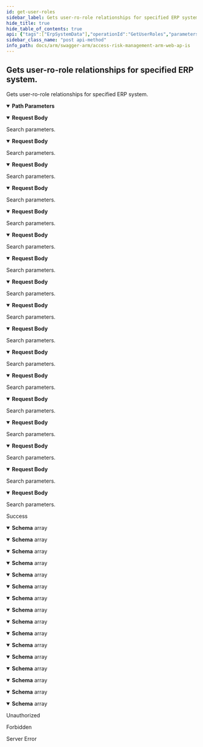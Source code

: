 ```yaml
---
id: get-user-roles
sidebar_label: Gets user-ro-role relationships for specified ERP system.
hide_title: true
hide_table_of_contents: true
api: {"tags":["ErpSystemData"],"operationId":"GetUserRoles","parameters":[{"name":"erpSystemId","in":"path","description":"Identifier of ERP system.","required":true,"schema":{"type":"integer","format":"int32"}}],"requestBody":{"content":{"application/json;odata.metadata=minimal;odata.streaming=true":{"schema":{"description":"Represents search parameters related to user roles.","type":"object","properties":{"userNames":{"description":"Names of users to include.","uniqueItems":false,"type":"array","items":{"type":"string"}},"excludeInactiveRoles":{"description":"Determines if inactive roles should be excluded.","type":"boolean"}}}},"application/json;odata.metadata=minimal;odata.streaming=false":{"schema":{"description":"Represents search parameters related to user roles.","type":"object","properties":{"userNames":{"description":"Names of users to include.","uniqueItems":false,"type":"array","items":{"type":"string"}},"excludeInactiveRoles":{"description":"Determines if inactive roles should be excluded.","type":"boolean"}}}},"application/json;odata.metadata=minimal":{"schema":{"description":"Represents search parameters related to user roles.","type":"object","properties":{"userNames":{"description":"Names of users to include.","uniqueItems":false,"type":"array","items":{"type":"string"}},"excludeInactiveRoles":{"description":"Determines if inactive roles should be excluded.","type":"boolean"}}}},"application/json;odata.metadata=full;odata.streaming=true":{"schema":{"description":"Represents search parameters related to user roles.","type":"object","properties":{"userNames":{"description":"Names of users to include.","uniqueItems":false,"type":"array","items":{"type":"string"}},"excludeInactiveRoles":{"description":"Determines if inactive roles should be excluded.","type":"boolean"}}}},"application/json;odata.metadata=full;odata.streaming=false":{"schema":{"description":"Represents search parameters related to user roles.","type":"object","properties":{"userNames":{"description":"Names of users to include.","uniqueItems":false,"type":"array","items":{"type":"string"}},"excludeInactiveRoles":{"description":"Determines if inactive roles should be excluded.","type":"boolean"}}}},"application/json;odata.metadata=full":{"schema":{"description":"Represents search parameters related to user roles.","type":"object","properties":{"userNames":{"description":"Names of users to include.","uniqueItems":false,"type":"array","items":{"type":"string"}},"excludeInactiveRoles":{"description":"Determines if inactive roles should be excluded.","type":"boolean"}}}},"application/json;odata.metadata=none;odata.streaming=true":{"schema":{"description":"Represents search parameters related to user roles.","type":"object","properties":{"userNames":{"description":"Names of users to include.","uniqueItems":false,"type":"array","items":{"type":"string"}},"excludeInactiveRoles":{"description":"Determines if inactive roles should be excluded.","type":"boolean"}}}},"application/json;odata.metadata=none;odata.streaming=false":{"schema":{"description":"Represents search parameters related to user roles.","type":"object","properties":{"userNames":{"description":"Names of users to include.","uniqueItems":false,"type":"array","items":{"type":"string"}},"excludeInactiveRoles":{"description":"Determines if inactive roles should be excluded.","type":"boolean"}}}},"application/json;odata.metadata=none":{"schema":{"description":"Represents search parameters related to user roles.","type":"object","properties":{"userNames":{"description":"Names of users to include.","uniqueItems":false,"type":"array","items":{"type":"string"}},"excludeInactiveRoles":{"description":"Determines if inactive roles should be excluded.","type":"boolean"}}}},"application/json;odata.streaming=true":{"schema":{"description":"Represents search parameters related to user roles.","type":"object","properties":{"userNames":{"description":"Names of users to include.","uniqueItems":false,"type":"array","items":{"type":"string"}},"excludeInactiveRoles":{"description":"Determines if inactive roles should be excluded.","type":"boolean"}}}},"application/json;odata.streaming=false":{"schema":{"description":"Represents search parameters related to user roles.","type":"object","properties":{"userNames":{"description":"Names of users to include.","uniqueItems":false,"type":"array","items":{"type":"string"}},"excludeInactiveRoles":{"description":"Determines if inactive roles should be excluded.","type":"boolean"}}}},"application/json":{"schema":{"description":"Represents search parameters related to user roles.","type":"object","properties":{"userNames":{"description":"Names of users to include.","uniqueItems":false,"type":"array","items":{"type":"string"}},"excludeInactiveRoles":{"description":"Determines if inactive roles should be excluded.","type":"boolean"}}}},"application/xml":{"schema":{"description":"Represents search parameters related to user roles.","type":"object","properties":{"userNames":{"description":"Names of users to include.","uniqueItems":false,"type":"array","items":{"type":"string"}},"excludeInactiveRoles":{"description":"Determines if inactive roles should be excluded.","type":"boolean"}}}},"application/prs.odatatestxx-odata":{"schema":{"description":"Represents search parameters related to user roles.","type":"object","properties":{"userNames":{"description":"Names of users to include.","uniqueItems":false,"type":"array","items":{"type":"string"}},"excludeInactiveRoles":{"description":"Determines if inactive roles should be excluded.","type":"boolean"}}}},"application/json-patch+json":{"schema":{"description":"Represents search parameters related to user roles.","type":"object","properties":{"userNames":{"description":"Names of users to include.","uniqueItems":false,"type":"array","items":{"type":"string"}},"excludeInactiveRoles":{"description":"Determines if inactive roles should be excluded.","type":"boolean"}}}},"text/json":{"schema":{"description":"Represents search parameters related to user roles.","type":"object","properties":{"userNames":{"description":"Names of users to include.","uniqueItems":false,"type":"array","items":{"type":"string"}},"excludeInactiveRoles":{"description":"Determines if inactive roles should be excluded.","type":"boolean"}}}},"application/*+json":{"schema":{"description":"Represents search parameters related to user roles.","type":"object","properties":{"userNames":{"description":"Names of users to include.","uniqueItems":false,"type":"array","items":{"type":"string"}},"excludeInactiveRoles":{"description":"Determines if inactive roles should be excluded.","type":"boolean"}}}}},"description":"Search parameters."},"responses":{"200":{"description":"Success","content":{"application/json;odata.metadata=minimal;odata.streaming=true":{"schema":{"uniqueItems":false,"type":"array","items":{"description":"Represents user role.","type":"object","properties":{"userName":{"description":"Name of ERP user.","type":"string"},"roleName":{"description":"Name of ERP role.","type":"string"},"roleDescription":{"description":"Description of ERP role.","type":"string"}}}}},"application/json;odata.metadata=minimal;odata.streaming=false":{"schema":{"uniqueItems":false,"type":"array","items":{"description":"Represents user role.","type":"object","properties":{"userName":{"description":"Name of ERP user.","type":"string"},"roleName":{"description":"Name of ERP role.","type":"string"},"roleDescription":{"description":"Description of ERP role.","type":"string"}}}}},"application/json;odata.metadata=minimal":{"schema":{"uniqueItems":false,"type":"array","items":{"description":"Represents user role.","type":"object","properties":{"userName":{"description":"Name of ERP user.","type":"string"},"roleName":{"description":"Name of ERP role.","type":"string"},"roleDescription":{"description":"Description of ERP role.","type":"string"}}}}},"application/json;odata.metadata=full;odata.streaming=true":{"schema":{"uniqueItems":false,"type":"array","items":{"description":"Represents user role.","type":"object","properties":{"userName":{"description":"Name of ERP user.","type":"string"},"roleName":{"description":"Name of ERP role.","type":"string"},"roleDescription":{"description":"Description of ERP role.","type":"string"}}}}},"application/json;odata.metadata=full;odata.streaming=false":{"schema":{"uniqueItems":false,"type":"array","items":{"description":"Represents user role.","type":"object","properties":{"userName":{"description":"Name of ERP user.","type":"string"},"roleName":{"description":"Name of ERP role.","type":"string"},"roleDescription":{"description":"Description of ERP role.","type":"string"}}}}},"application/json;odata.metadata=full":{"schema":{"uniqueItems":false,"type":"array","items":{"description":"Represents user role.","type":"object","properties":{"userName":{"description":"Name of ERP user.","type":"string"},"roleName":{"description":"Name of ERP role.","type":"string"},"roleDescription":{"description":"Description of ERP role.","type":"string"}}}}},"application/json;odata.metadata=none;odata.streaming=true":{"schema":{"uniqueItems":false,"type":"array","items":{"description":"Represents user role.","type":"object","properties":{"userName":{"description":"Name of ERP user.","type":"string"},"roleName":{"description":"Name of ERP role.","type":"string"},"roleDescription":{"description":"Description of ERP role.","type":"string"}}}}},"application/json;odata.metadata=none;odata.streaming=false":{"schema":{"uniqueItems":false,"type":"array","items":{"description":"Represents user role.","type":"object","properties":{"userName":{"description":"Name of ERP user.","type":"string"},"roleName":{"description":"Name of ERP role.","type":"string"},"roleDescription":{"description":"Description of ERP role.","type":"string"}}}}},"application/json;odata.metadata=none":{"schema":{"uniqueItems":false,"type":"array","items":{"description":"Represents user role.","type":"object","properties":{"userName":{"description":"Name of ERP user.","type":"string"},"roleName":{"description":"Name of ERP role.","type":"string"},"roleDescription":{"description":"Description of ERP role.","type":"string"}}}}},"application/json;odata.streaming=true":{"schema":{"uniqueItems":false,"type":"array","items":{"description":"Represents user role.","type":"object","properties":{"userName":{"description":"Name of ERP user.","type":"string"},"roleName":{"description":"Name of ERP role.","type":"string"},"roleDescription":{"description":"Description of ERP role.","type":"string"}}}}},"application/json;odata.streaming=false":{"schema":{"uniqueItems":false,"type":"array","items":{"description":"Represents user role.","type":"object","properties":{"userName":{"description":"Name of ERP user.","type":"string"},"roleName":{"description":"Name of ERP role.","type":"string"},"roleDescription":{"description":"Description of ERP role.","type":"string"}}}}},"application/json":{"schema":{"uniqueItems":false,"type":"array","items":{"description":"Represents user role.","type":"object","properties":{"userName":{"description":"Name of ERP user.","type":"string"},"roleName":{"description":"Name of ERP role.","type":"string"},"roleDescription":{"description":"Description of ERP role.","type":"string"}}}}},"application/xml":{"schema":{"uniqueItems":false,"type":"array","items":{"description":"Represents user role.","type":"object","properties":{"userName":{"description":"Name of ERP user.","type":"string"},"roleName":{"description":"Name of ERP role.","type":"string"},"roleDescription":{"description":"Description of ERP role.","type":"string"}}}}},"application/prs.odatatestxx-odata":{"schema":{"uniqueItems":false,"type":"array","items":{"description":"Represents user role.","type":"object","properties":{"userName":{"description":"Name of ERP user.","type":"string"},"roleName":{"description":"Name of ERP role.","type":"string"},"roleDescription":{"description":"Description of ERP role.","type":"string"}}}}},"text/plain":{"schema":{"uniqueItems":false,"type":"array","items":{"description":"Represents user role.","type":"object","properties":{"userName":{"description":"Name of ERP user.","type":"string"},"roleName":{"description":"Name of ERP role.","type":"string"},"roleDescription":{"description":"Description of ERP role.","type":"string"}}}}},"text/json":{"schema":{"uniqueItems":false,"type":"array","items":{"description":"Represents user role.","type":"object","properties":{"userName":{"description":"Name of ERP user.","type":"string"},"roleName":{"description":"Name of ERP role.","type":"string"},"roleDescription":{"description":"Description of ERP role.","type":"string"}}}}}}},"401":{"description":"Unauthorized"},"403":{"description":"Forbidden"},"500":{"description":"Server Error"}},"description":"Gets user-ro-role relationships for specified ERP system.","method":"post","path":"/api/erpSystemData/{erpSystemId}/userRoles","jsonRequestBodyExample":{"userNames":["string"],"excludeInactiveRoles":true},"info":{"version":"v1","title":"Access Risk Management ARM Web APIs"},"postman":{"name":"Gets user-ro-role relationships for specified ERP system.","description":{"type":"text/plain"},"url":{"path":["api","erpSystemData",":erpSystemId","userRoles"],"host":["{{baseUrl}}"],"query":[],"variable":[{"disabled":false,"description":{"content":"(Required) Identifier of ERP system.","type":"text/plain"},"type":"any","value":"","key":"erpSystemId"}]},"header":[{"key":"Content-Type","value":"application/json"},{"key":"Accept","value":"application/json;odata.metadata=minimal;odata.streaming=true"}],"method":"POST","body":{"mode":"raw","raw":"\"\"","options":{"raw":{"language":"json"}}}}}
sidebar_class_name: "post api-method"
info_path: docs/arm/swagger-arm/access-risk-management-arm-web-ap-is
---
```



## Gets user-ro-role relationships for specified ERP system.



Gets user-ro-role relationships for specified ERP system.

<details style={{"marginBottom":"1rem"}} data-collapsed={false} open={true}><summary style={{}}><strong>Path Parameters</strong></summary><div><ul><ParamsItem className={"paramsItem"} param={{"name":"erpSystemId","in":"path","description":"Identifier of ERP system.","required":true,"schema":{"type":"integer","format":"int32"}}}></ParamsItem></ul></div></details><MimeTabs groupId={"mime-type"}><TabItem label={"application/json;odata.metadata=minimal;odata.streaming=true"} value={"application/json;odata.metadata=minimal;odata.streaming=true"}><details style={{}} data-collapsed={false} open={true}><summary style={{"textAlign":"left"}}><strong>Request Body</strong></summary><div style={{"textAlign":"left","marginLeft":"1rem"}}><div style={{"marginTop":"1rem","marginBottom":"1rem"}}>

Search parameters.

</div></div><ul style={{"marginLeft":"1rem"}}><SchemaItem collapsible={false} name={"userNames"} required={false} schemaDescription={"Names of users to include."} schemaName={"string[]"} qualifierMessage={undefined} defaultValue={undefined}></SchemaItem><SchemaItem collapsible={false} name={"excludeInactiveRoles"} required={false} schemaDescription={"Determines if inactive roles should be excluded."} schemaName={"boolean"} qualifierMessage={undefined} defaultValue={undefined}></SchemaItem></ul></details></TabItem><TabItem label={"application/json;odata.metadata=minimal;odata.streaming=false"} value={"application/json;odata.metadata=minimal;odata.streaming=false"}><details style={{}} data-collapsed={false} open={true}><summary style={{"textAlign":"left"}}><strong>Request Body</strong></summary><div style={{"textAlign":"left","marginLeft":"1rem"}}><div style={{"marginTop":"1rem","marginBottom":"1rem"}}>

Search parameters.

</div></div><ul style={{"marginLeft":"1rem"}}><SchemaItem collapsible={false} name={"userNames"} required={false} schemaDescription={"Names of users to include."} schemaName={"string[]"} qualifierMessage={undefined} defaultValue={undefined}></SchemaItem><SchemaItem collapsible={false} name={"excludeInactiveRoles"} required={false} schemaDescription={"Determines if inactive roles should be excluded."} schemaName={"boolean"} qualifierMessage={undefined} defaultValue={undefined}></SchemaItem></ul></details></TabItem><TabItem label={"application/json;odata.metadata=minimal"} value={"application/json;odata.metadata=minimal"}><details style={{}} data-collapsed={false} open={true}><summary style={{"textAlign":"left"}}><strong>Request Body</strong></summary><div style={{"textAlign":"left","marginLeft":"1rem"}}><div style={{"marginTop":"1rem","marginBottom":"1rem"}}>

Search parameters.

</div></div><ul style={{"marginLeft":"1rem"}}><SchemaItem collapsible={false} name={"userNames"} required={false} schemaDescription={"Names of users to include."} schemaName={"string[]"} qualifierMessage={undefined} defaultValue={undefined}></SchemaItem><SchemaItem collapsible={false} name={"excludeInactiveRoles"} required={false} schemaDescription={"Determines if inactive roles should be excluded."} schemaName={"boolean"} qualifierMessage={undefined} defaultValue={undefined}></SchemaItem></ul></details></TabItem><TabItem label={"application/json;odata.metadata=full;odata.streaming=true"} value={"application/json;odata.metadata=full;odata.streaming=true"}><details style={{}} data-collapsed={false} open={true}><summary style={{"textAlign":"left"}}><strong>Request Body</strong></summary><div style={{"textAlign":"left","marginLeft":"1rem"}}><div style={{"marginTop":"1rem","marginBottom":"1rem"}}>

Search parameters.

</div></div><ul style={{"marginLeft":"1rem"}}><SchemaItem collapsible={false} name={"userNames"} required={false} schemaDescription={"Names of users to include."} schemaName={"string[]"} qualifierMessage={undefined} defaultValue={undefined}></SchemaItem><SchemaItem collapsible={false} name={"excludeInactiveRoles"} required={false} schemaDescription={"Determines if inactive roles should be excluded."} schemaName={"boolean"} qualifierMessage={undefined} defaultValue={undefined}></SchemaItem></ul></details></TabItem><TabItem label={"application/json;odata.metadata=full;odata.streaming=false"} value={"application/json;odata.metadata=full;odata.streaming=false"}><details style={{}} data-collapsed={false} open={true}><summary style={{"textAlign":"left"}}><strong>Request Body</strong></summary><div style={{"textAlign":"left","marginLeft":"1rem"}}><div style={{"marginTop":"1rem","marginBottom":"1rem"}}>

Search parameters.

</div></div><ul style={{"marginLeft":"1rem"}}><SchemaItem collapsible={false} name={"userNames"} required={false} schemaDescription={"Names of users to include."} schemaName={"string[]"} qualifierMessage={undefined} defaultValue={undefined}></SchemaItem><SchemaItem collapsible={false} name={"excludeInactiveRoles"} required={false} schemaDescription={"Determines if inactive roles should be excluded."} schemaName={"boolean"} qualifierMessage={undefined} defaultValue={undefined}></SchemaItem></ul></details></TabItem><TabItem label={"application/json;odata.metadata=full"} value={"application/json;odata.metadata=full"}><details style={{}} data-collapsed={false} open={true}><summary style={{"textAlign":"left"}}><strong>Request Body</strong></summary><div style={{"textAlign":"left","marginLeft":"1rem"}}><div style={{"marginTop":"1rem","marginBottom":"1rem"}}>

Search parameters.

</div></div><ul style={{"marginLeft":"1rem"}}><SchemaItem collapsible={false} name={"userNames"} required={false} schemaDescription={"Names of users to include."} schemaName={"string[]"} qualifierMessage={undefined} defaultValue={undefined}></SchemaItem><SchemaItem collapsible={false} name={"excludeInactiveRoles"} required={false} schemaDescription={"Determines if inactive roles should be excluded."} schemaName={"boolean"} qualifierMessage={undefined} defaultValue={undefined}></SchemaItem></ul></details></TabItem><TabItem label={"application/json;odata.metadata=none;odata.streaming=true"} value={"application/json;odata.metadata=none;odata.streaming=true"}><details style={{}} data-collapsed={false} open={true}><summary style={{"textAlign":"left"}}><strong>Request Body</strong></summary><div style={{"textAlign":"left","marginLeft":"1rem"}}><div style={{"marginTop":"1rem","marginBottom":"1rem"}}>

Search parameters.

</div></div><ul style={{"marginLeft":"1rem"}}><SchemaItem collapsible={false} name={"userNames"} required={false} schemaDescription={"Names of users to include."} schemaName={"string[]"} qualifierMessage={undefined} defaultValue={undefined}></SchemaItem><SchemaItem collapsible={false} name={"excludeInactiveRoles"} required={false} schemaDescription={"Determines if inactive roles should be excluded."} schemaName={"boolean"} qualifierMessage={undefined} defaultValue={undefined}></SchemaItem></ul></details></TabItem><TabItem label={"application/json;odata.metadata=none;odata.streaming=false"} value={"application/json;odata.metadata=none;odata.streaming=false"}><details style={{}} data-collapsed={false} open={true}><summary style={{"textAlign":"left"}}><strong>Request Body</strong></summary><div style={{"textAlign":"left","marginLeft":"1rem"}}><div style={{"marginTop":"1rem","marginBottom":"1rem"}}>

Search parameters.

</div></div><ul style={{"marginLeft":"1rem"}}><SchemaItem collapsible={false} name={"userNames"} required={false} schemaDescription={"Names of users to include."} schemaName={"string[]"} qualifierMessage={undefined} defaultValue={undefined}></SchemaItem><SchemaItem collapsible={false} name={"excludeInactiveRoles"} required={false} schemaDescription={"Determines if inactive roles should be excluded."} schemaName={"boolean"} qualifierMessage={undefined} defaultValue={undefined}></SchemaItem></ul></details></TabItem><TabItem label={"application/json;odata.metadata=none"} value={"application/json;odata.metadata=none"}><details style={{}} data-collapsed={false} open={true}><summary style={{"textAlign":"left"}}><strong>Request Body</strong></summary><div style={{"textAlign":"left","marginLeft":"1rem"}}><div style={{"marginTop":"1rem","marginBottom":"1rem"}}>

Search parameters.

</div></div><ul style={{"marginLeft":"1rem"}}><SchemaItem collapsible={false} name={"userNames"} required={false} schemaDescription={"Names of users to include."} schemaName={"string[]"} qualifierMessage={undefined} defaultValue={undefined}></SchemaItem><SchemaItem collapsible={false} name={"excludeInactiveRoles"} required={false} schemaDescription={"Determines if inactive roles should be excluded."} schemaName={"boolean"} qualifierMessage={undefined} defaultValue={undefined}></SchemaItem></ul></details></TabItem><TabItem label={"application/json;odata.streaming=true"} value={"application/json;odata.streaming=true"}><details style={{}} data-collapsed={false} open={true}><summary style={{"textAlign":"left"}}><strong>Request Body</strong></summary><div style={{"textAlign":"left","marginLeft":"1rem"}}><div style={{"marginTop":"1rem","marginBottom":"1rem"}}>

Search parameters.

</div></div><ul style={{"marginLeft":"1rem"}}><SchemaItem collapsible={false} name={"userNames"} required={false} schemaDescription={"Names of users to include."} schemaName={"string[]"} qualifierMessage={undefined} defaultValue={undefined}></SchemaItem><SchemaItem collapsible={false} name={"excludeInactiveRoles"} required={false} schemaDescription={"Determines if inactive roles should be excluded."} schemaName={"boolean"} qualifierMessage={undefined} defaultValue={undefined}></SchemaItem></ul></details></TabItem><TabItem label={"application/json;odata.streaming=false"} value={"application/json;odata.streaming=false"}><details style={{}} data-collapsed={false} open={true}><summary style={{"textAlign":"left"}}><strong>Request Body</strong></summary><div style={{"textAlign":"left","marginLeft":"1rem"}}><div style={{"marginTop":"1rem","marginBottom":"1rem"}}>

Search parameters.

</div></div><ul style={{"marginLeft":"1rem"}}><SchemaItem collapsible={false} name={"userNames"} required={false} schemaDescription={"Names of users to include."} schemaName={"string[]"} qualifierMessage={undefined} defaultValue={undefined}></SchemaItem><SchemaItem collapsible={false} name={"excludeInactiveRoles"} required={false} schemaDescription={"Determines if inactive roles should be excluded."} schemaName={"boolean"} qualifierMessage={undefined} defaultValue={undefined}></SchemaItem></ul></details></TabItem><TabItem label={"application/json"} value={"application/json"}><details style={{}} data-collapsed={false} open={true}><summary style={{"textAlign":"left"}}><strong>Request Body</strong></summary><div style={{"textAlign":"left","marginLeft":"1rem"}}><div style={{"marginTop":"1rem","marginBottom":"1rem"}}>

Search parameters.

</div></div><ul style={{"marginLeft":"1rem"}}><SchemaItem collapsible={false} name={"userNames"} required={false} schemaDescription={"Names of users to include."} schemaName={"string[]"} qualifierMessage={undefined} defaultValue={undefined}></SchemaItem><SchemaItem collapsible={false} name={"excludeInactiveRoles"} required={false} schemaDescription={"Determines if inactive roles should be excluded."} schemaName={"boolean"} qualifierMessage={undefined} defaultValue={undefined}></SchemaItem></ul></details></TabItem><TabItem label={"application/xml"} value={"application/xml"}><details style={{}} data-collapsed={false} open={true}><summary style={{"textAlign":"left"}}><strong>Request Body</strong></summary><div style={{"textAlign":"left","marginLeft":"1rem"}}><div style={{"marginTop":"1rem","marginBottom":"1rem"}}>

Search parameters.

</div></div><ul style={{"marginLeft":"1rem"}}><SchemaItem collapsible={false} name={"userNames"} required={false} schemaDescription={"Names of users to include."} schemaName={"string[]"} qualifierMessage={undefined} defaultValue={undefined}></SchemaItem><SchemaItem collapsible={false} name={"excludeInactiveRoles"} required={false} schemaDescription={"Determines if inactive roles should be excluded."} schemaName={"boolean"} qualifierMessage={undefined} defaultValue={undefined}></SchemaItem></ul></details></TabItem><TabItem label={"application/prs.odatatestxx-odata"} value={"application/prs.odatatestxx-odata"}><details style={{}} data-collapsed={false} open={true}><summary style={{"textAlign":"left"}}><strong>Request Body</strong></summary><div style={{"textAlign":"left","marginLeft":"1rem"}}><div style={{"marginTop":"1rem","marginBottom":"1rem"}}>

Search parameters.

</div></div><ul style={{"marginLeft":"1rem"}}><SchemaItem collapsible={false} name={"userNames"} required={false} schemaDescription={"Names of users to include."} schemaName={"string[]"} qualifierMessage={undefined} defaultValue={undefined}></SchemaItem><SchemaItem collapsible={false} name={"excludeInactiveRoles"} required={false} schemaDescription={"Determines if inactive roles should be excluded."} schemaName={"boolean"} qualifierMessage={undefined} defaultValue={undefined}></SchemaItem></ul></details></TabItem><TabItem label={"application/json-patch+json"} value={"application/json-patch+json"}><details style={{}} data-collapsed={false} open={true}><summary style={{"textAlign":"left"}}><strong>Request Body</strong></summary><div style={{"textAlign":"left","marginLeft":"1rem"}}><div style={{"marginTop":"1rem","marginBottom":"1rem"}}>

Search parameters.

</div></div><ul style={{"marginLeft":"1rem"}}><SchemaItem collapsible={false} name={"userNames"} required={false} schemaDescription={"Names of users to include."} schemaName={"string[]"} qualifierMessage={undefined} defaultValue={undefined}></SchemaItem><SchemaItem collapsible={false} name={"excludeInactiveRoles"} required={false} schemaDescription={"Determines if inactive roles should be excluded."} schemaName={"boolean"} qualifierMessage={undefined} defaultValue={undefined}></SchemaItem></ul></details></TabItem><TabItem label={"text/json"} value={"text/json"}><details style={{}} data-collapsed={false} open={true}><summary style={{"textAlign":"left"}}><strong>Request Body</strong></summary><div style={{"textAlign":"left","marginLeft":"1rem"}}><div style={{"marginTop":"1rem","marginBottom":"1rem"}}>

Search parameters.

</div></div><ul style={{"marginLeft":"1rem"}}><SchemaItem collapsible={false} name={"userNames"} required={false} schemaDescription={"Names of users to include."} schemaName={"string[]"} qualifierMessage={undefined} defaultValue={undefined}></SchemaItem><SchemaItem collapsible={false} name={"excludeInactiveRoles"} required={false} schemaDescription={"Determines if inactive roles should be excluded."} schemaName={"boolean"} qualifierMessage={undefined} defaultValue={undefined}></SchemaItem></ul></details></TabItem><TabItem label={"application/*+json"} value={"application/*+json"}><details style={{}} data-collapsed={false} open={true}><summary style={{"textAlign":"left"}}><strong>Request Body</strong></summary><div style={{"textAlign":"left","marginLeft":"1rem"}}><div style={{"marginTop":"1rem","marginBottom":"1rem"}}>

Search parameters.

</div></div><ul style={{"marginLeft":"1rem"}}><SchemaItem collapsible={false} name={"userNames"} required={false} schemaDescription={"Names of users to include."} schemaName={"string[]"} qualifierMessage={undefined} defaultValue={undefined}></SchemaItem><SchemaItem collapsible={false} name={"excludeInactiveRoles"} required={false} schemaDescription={"Determines if inactive roles should be excluded."} schemaName={"boolean"} qualifierMessage={undefined} defaultValue={undefined}></SchemaItem></ul></details></TabItem></MimeTabs><div><ApiTabs><TabItem label={"200"} value={"200"}><div>

Success

</div><div><MimeTabs groupId={"mime-type"}><TabItem label={"application/json;odata.metadata=minimal;odata.streaming=true"} value={"application/json;odata.metadata=minimal;odata.streaming=true"}><SchemaTabs groupId={"schema-tabs"}><TabItem label={"Schema"} value={"Schema"}><details style={{}} data-collapsed={false} open={true}><summary style={{"textAlign":"left"}}><strong>Schema</strong><span style={{"opacity":"0.6"}}> array</span></summary><div style={{"textAlign":"left","marginLeft":"1rem"}}></div><ul style={{"marginLeft":"1rem"}}><SchemaItem collapsible={false} name={"userName"} required={false} schemaDescription={"Name of ERP user."} schemaName={"string"} qualifierMessage={undefined} defaultValue={undefined}></SchemaItem><SchemaItem collapsible={false} name={"roleName"} required={false} schemaDescription={"Name of ERP role."} schemaName={"string"} qualifierMessage={undefined} defaultValue={undefined}></SchemaItem><SchemaItem collapsible={false} name={"roleDescription"} required={false} schemaDescription={"Description of ERP role."} schemaName={"string"} qualifierMessage={undefined} defaultValue={undefined}></SchemaItem></ul></details></TabItem></SchemaTabs></TabItem><TabItem label={"application/json;odata.metadata=minimal;odata.streaming=false"} value={"application/json;odata.metadata=minimal;odata.streaming=false"}><SchemaTabs groupId={"schema-tabs"}><TabItem label={"Schema"} value={"Schema"}><details style={{}} data-collapsed={false} open={true}><summary style={{"textAlign":"left"}}><strong>Schema</strong><span style={{"opacity":"0.6"}}> array</span></summary><div style={{"textAlign":"left","marginLeft":"1rem"}}></div><ul style={{"marginLeft":"1rem"}}><SchemaItem collapsible={false} name={"userName"} required={false} schemaDescription={"Name of ERP user."} schemaName={"string"} qualifierMessage={undefined} defaultValue={undefined}></SchemaItem><SchemaItem collapsible={false} name={"roleName"} required={false} schemaDescription={"Name of ERP role."} schemaName={"string"} qualifierMessage={undefined} defaultValue={undefined}></SchemaItem><SchemaItem collapsible={false} name={"roleDescription"} required={false} schemaDescription={"Description of ERP role."} schemaName={"string"} qualifierMessage={undefined} defaultValue={undefined}></SchemaItem></ul></details></TabItem></SchemaTabs></TabItem><TabItem label={"application/json;odata.metadata=minimal"} value={"application/json;odata.metadata=minimal"}><SchemaTabs groupId={"schema-tabs"}><TabItem label={"Schema"} value={"Schema"}><details style={{}} data-collapsed={false} open={true}><summary style={{"textAlign":"left"}}><strong>Schema</strong><span style={{"opacity":"0.6"}}> array</span></summary><div style={{"textAlign":"left","marginLeft":"1rem"}}></div><ul style={{"marginLeft":"1rem"}}><SchemaItem collapsible={false} name={"userName"} required={false} schemaDescription={"Name of ERP user."} schemaName={"string"} qualifierMessage={undefined} defaultValue={undefined}></SchemaItem><SchemaItem collapsible={false} name={"roleName"} required={false} schemaDescription={"Name of ERP role."} schemaName={"string"} qualifierMessage={undefined} defaultValue={undefined}></SchemaItem><SchemaItem collapsible={false} name={"roleDescription"} required={false} schemaDescription={"Description of ERP role."} schemaName={"string"} qualifierMessage={undefined} defaultValue={undefined}></SchemaItem></ul></details></TabItem></SchemaTabs></TabItem><TabItem label={"application/json;odata.metadata=full;odata.streaming=true"} value={"application/json;odata.metadata=full;odata.streaming=true"}><SchemaTabs groupId={"schema-tabs"}><TabItem label={"Schema"} value={"Schema"}><details style={{}} data-collapsed={false} open={true}><summary style={{"textAlign":"left"}}><strong>Schema</strong><span style={{"opacity":"0.6"}}> array</span></summary><div style={{"textAlign":"left","marginLeft":"1rem"}}></div><ul style={{"marginLeft":"1rem"}}><SchemaItem collapsible={false} name={"userName"} required={false} schemaDescription={"Name of ERP user."} schemaName={"string"} qualifierMessage={undefined} defaultValue={undefined}></SchemaItem><SchemaItem collapsible={false} name={"roleName"} required={false} schemaDescription={"Name of ERP role."} schemaName={"string"} qualifierMessage={undefined} defaultValue={undefined}></SchemaItem><SchemaItem collapsible={false} name={"roleDescription"} required={false} schemaDescription={"Description of ERP role."} schemaName={"string"} qualifierMessage={undefined} defaultValue={undefined}></SchemaItem></ul></details></TabItem></SchemaTabs></TabItem><TabItem label={"application/json;odata.metadata=full;odata.streaming=false"} value={"application/json;odata.metadata=full;odata.streaming=false"}><SchemaTabs groupId={"schema-tabs"}><TabItem label={"Schema"} value={"Schema"}><details style={{}} data-collapsed={false} open={true}><summary style={{"textAlign":"left"}}><strong>Schema</strong><span style={{"opacity":"0.6"}}> array</span></summary><div style={{"textAlign":"left","marginLeft":"1rem"}}></div><ul style={{"marginLeft":"1rem"}}><SchemaItem collapsible={false} name={"userName"} required={false} schemaDescription={"Name of ERP user."} schemaName={"string"} qualifierMessage={undefined} defaultValue={undefined}></SchemaItem><SchemaItem collapsible={false} name={"roleName"} required={false} schemaDescription={"Name of ERP role."} schemaName={"string"} qualifierMessage={undefined} defaultValue={undefined}></SchemaItem><SchemaItem collapsible={false} name={"roleDescription"} required={false} schemaDescription={"Description of ERP role."} schemaName={"string"} qualifierMessage={undefined} defaultValue={undefined}></SchemaItem></ul></details></TabItem></SchemaTabs></TabItem><TabItem label={"application/json;odata.metadata=full"} value={"application/json;odata.metadata=full"}><SchemaTabs groupId={"schema-tabs"}><TabItem label={"Schema"} value={"Schema"}><details style={{}} data-collapsed={false} open={true}><summary style={{"textAlign":"left"}}><strong>Schema</strong><span style={{"opacity":"0.6"}}> array</span></summary><div style={{"textAlign":"left","marginLeft":"1rem"}}></div><ul style={{"marginLeft":"1rem"}}><SchemaItem collapsible={false} name={"userName"} required={false} schemaDescription={"Name of ERP user."} schemaName={"string"} qualifierMessage={undefined} defaultValue={undefined}></SchemaItem><SchemaItem collapsible={false} name={"roleName"} required={false} schemaDescription={"Name of ERP role."} schemaName={"string"} qualifierMessage={undefined} defaultValue={undefined}></SchemaItem><SchemaItem collapsible={false} name={"roleDescription"} required={false} schemaDescription={"Description of ERP role."} schemaName={"string"} qualifierMessage={undefined} defaultValue={undefined}></SchemaItem></ul></details></TabItem></SchemaTabs></TabItem><TabItem label={"application/json;odata.metadata=none;odata.streaming=true"} value={"application/json;odata.metadata=none;odata.streaming=true"}><SchemaTabs groupId={"schema-tabs"}><TabItem label={"Schema"} value={"Schema"}><details style={{}} data-collapsed={false} open={true}><summary style={{"textAlign":"left"}}><strong>Schema</strong><span style={{"opacity":"0.6"}}> array</span></summary><div style={{"textAlign":"left","marginLeft":"1rem"}}></div><ul style={{"marginLeft":"1rem"}}><SchemaItem collapsible={false} name={"userName"} required={false} schemaDescription={"Name of ERP user."} schemaName={"string"} qualifierMessage={undefined} defaultValue={undefined}></SchemaItem><SchemaItem collapsible={false} name={"roleName"} required={false} schemaDescription={"Name of ERP role."} schemaName={"string"} qualifierMessage={undefined} defaultValue={undefined}></SchemaItem><SchemaItem collapsible={false} name={"roleDescription"} required={false} schemaDescription={"Description of ERP role."} schemaName={"string"} qualifierMessage={undefined} defaultValue={undefined}></SchemaItem></ul></details></TabItem></SchemaTabs></TabItem><TabItem label={"application/json;odata.metadata=none;odata.streaming=false"} value={"application/json;odata.metadata=none;odata.streaming=false"}><SchemaTabs groupId={"schema-tabs"}><TabItem label={"Schema"} value={"Schema"}><details style={{}} data-collapsed={false} open={true}><summary style={{"textAlign":"left"}}><strong>Schema</strong><span style={{"opacity":"0.6"}}> array</span></summary><div style={{"textAlign":"left","marginLeft":"1rem"}}></div><ul style={{"marginLeft":"1rem"}}><SchemaItem collapsible={false} name={"userName"} required={false} schemaDescription={"Name of ERP user."} schemaName={"string"} qualifierMessage={undefined} defaultValue={undefined}></SchemaItem><SchemaItem collapsible={false} name={"roleName"} required={false} schemaDescription={"Name of ERP role."} schemaName={"string"} qualifierMessage={undefined} defaultValue={undefined}></SchemaItem><SchemaItem collapsible={false} name={"roleDescription"} required={false} schemaDescription={"Description of ERP role."} schemaName={"string"} qualifierMessage={undefined} defaultValue={undefined}></SchemaItem></ul></details></TabItem></SchemaTabs></TabItem><TabItem label={"application/json;odata.metadata=none"} value={"application/json;odata.metadata=none"}><SchemaTabs groupId={"schema-tabs"}><TabItem label={"Schema"} value={"Schema"}><details style={{}} data-collapsed={false} open={true}><summary style={{"textAlign":"left"}}><strong>Schema</strong><span style={{"opacity":"0.6"}}> array</span></summary><div style={{"textAlign":"left","marginLeft":"1rem"}}></div><ul style={{"marginLeft":"1rem"}}><SchemaItem collapsible={false} name={"userName"} required={false} schemaDescription={"Name of ERP user."} schemaName={"string"} qualifierMessage={undefined} defaultValue={undefined}></SchemaItem><SchemaItem collapsible={false} name={"roleName"} required={false} schemaDescription={"Name of ERP role."} schemaName={"string"} qualifierMessage={undefined} defaultValue={undefined}></SchemaItem><SchemaItem collapsible={false} name={"roleDescription"} required={false} schemaDescription={"Description of ERP role."} schemaName={"string"} qualifierMessage={undefined} defaultValue={undefined}></SchemaItem></ul></details></TabItem></SchemaTabs></TabItem><TabItem label={"application/json;odata.streaming=true"} value={"application/json;odata.streaming=true"}><SchemaTabs groupId={"schema-tabs"}><TabItem label={"Schema"} value={"Schema"}><details style={{}} data-collapsed={false} open={true}><summary style={{"textAlign":"left"}}><strong>Schema</strong><span style={{"opacity":"0.6"}}> array</span></summary><div style={{"textAlign":"left","marginLeft":"1rem"}}></div><ul style={{"marginLeft":"1rem"}}><SchemaItem collapsible={false} name={"userName"} required={false} schemaDescription={"Name of ERP user."} schemaName={"string"} qualifierMessage={undefined} defaultValue={undefined}></SchemaItem><SchemaItem collapsible={false} name={"roleName"} required={false} schemaDescription={"Name of ERP role."} schemaName={"string"} qualifierMessage={undefined} defaultValue={undefined}></SchemaItem><SchemaItem collapsible={false} name={"roleDescription"} required={false} schemaDescription={"Description of ERP role."} schemaName={"string"} qualifierMessage={undefined} defaultValue={undefined}></SchemaItem></ul></details></TabItem></SchemaTabs></TabItem><TabItem label={"application/json;odata.streaming=false"} value={"application/json;odata.streaming=false"}><SchemaTabs groupId={"schema-tabs"}><TabItem label={"Schema"} value={"Schema"}><details style={{}} data-collapsed={false} open={true}><summary style={{"textAlign":"left"}}><strong>Schema</strong><span style={{"opacity":"0.6"}}> array</span></summary><div style={{"textAlign":"left","marginLeft":"1rem"}}></div><ul style={{"marginLeft":"1rem"}}><SchemaItem collapsible={false} name={"userName"} required={false} schemaDescription={"Name of ERP user."} schemaName={"string"} qualifierMessage={undefined} defaultValue={undefined}></SchemaItem><SchemaItem collapsible={false} name={"roleName"} required={false} schemaDescription={"Name of ERP role."} schemaName={"string"} qualifierMessage={undefined} defaultValue={undefined}></SchemaItem><SchemaItem collapsible={false} name={"roleDescription"} required={false} schemaDescription={"Description of ERP role."} schemaName={"string"} qualifierMessage={undefined} defaultValue={undefined}></SchemaItem></ul></details></TabItem></SchemaTabs></TabItem><TabItem label={"application/json"} value={"application/json"}><SchemaTabs groupId={"schema-tabs"}><TabItem label={"Schema"} value={"Schema"}><details style={{}} data-collapsed={false} open={true}><summary style={{"textAlign":"left"}}><strong>Schema</strong><span style={{"opacity":"0.6"}}> array</span></summary><div style={{"textAlign":"left","marginLeft":"1rem"}}></div><ul style={{"marginLeft":"1rem"}}><SchemaItem collapsible={false} name={"userName"} required={false} schemaDescription={"Name of ERP user."} schemaName={"string"} qualifierMessage={undefined} defaultValue={undefined}></SchemaItem><SchemaItem collapsible={false} name={"roleName"} required={false} schemaDescription={"Name of ERP role."} schemaName={"string"} qualifierMessage={undefined} defaultValue={undefined}></SchemaItem><SchemaItem collapsible={false} name={"roleDescription"} required={false} schemaDescription={"Description of ERP role."} schemaName={"string"} qualifierMessage={undefined} defaultValue={undefined}></SchemaItem></ul></details></TabItem></SchemaTabs></TabItem><TabItem label={"application/xml"} value={"application/xml"}><SchemaTabs groupId={"schema-tabs"}><TabItem label={"Schema"} value={"Schema"}><details style={{}} data-collapsed={false} open={true}><summary style={{"textAlign":"left"}}><strong>Schema</strong><span style={{"opacity":"0.6"}}> array</span></summary><div style={{"textAlign":"left","marginLeft":"1rem"}}></div><ul style={{"marginLeft":"1rem"}}><SchemaItem collapsible={false} name={"userName"} required={false} schemaDescription={"Name of ERP user."} schemaName={"string"} qualifierMessage={undefined} defaultValue={undefined}></SchemaItem><SchemaItem collapsible={false} name={"roleName"} required={false} schemaDescription={"Name of ERP role."} schemaName={"string"} qualifierMessage={undefined} defaultValue={undefined}></SchemaItem><SchemaItem collapsible={false} name={"roleDescription"} required={false} schemaDescription={"Description of ERP role."} schemaName={"string"} qualifierMessage={undefined} defaultValue={undefined}></SchemaItem></ul></details></TabItem></SchemaTabs></TabItem><TabItem label={"application/prs.odatatestxx-odata"} value={"application/prs.odatatestxx-odata"}><SchemaTabs groupId={"schema-tabs"}><TabItem label={"Schema"} value={"Schema"}><details style={{}} data-collapsed={false} open={true}><summary style={{"textAlign":"left"}}><strong>Schema</strong><span style={{"opacity":"0.6"}}> array</span></summary><div style={{"textAlign":"left","marginLeft":"1rem"}}></div><ul style={{"marginLeft":"1rem"}}><SchemaItem collapsible={false} name={"userName"} required={false} schemaDescription={"Name of ERP user."} schemaName={"string"} qualifierMessage={undefined} defaultValue={undefined}></SchemaItem><SchemaItem collapsible={false} name={"roleName"} required={false} schemaDescription={"Name of ERP role."} schemaName={"string"} qualifierMessage={undefined} defaultValue={undefined}></SchemaItem><SchemaItem collapsible={false} name={"roleDescription"} required={false} schemaDescription={"Description of ERP role."} schemaName={"string"} qualifierMessage={undefined} defaultValue={undefined}></SchemaItem></ul></details></TabItem></SchemaTabs></TabItem><TabItem label={"text/plain"} value={"text/plain"}><SchemaTabs groupId={"schema-tabs"}><TabItem label={"Schema"} value={"Schema"}><details style={{}} data-collapsed={false} open={true}><summary style={{"textAlign":"left"}}><strong>Schema</strong><span style={{"opacity":"0.6"}}> array</span></summary><div style={{"textAlign":"left","marginLeft":"1rem"}}></div><ul style={{"marginLeft":"1rem"}}><SchemaItem collapsible={false} name={"userName"} required={false} schemaDescription={"Name of ERP user."} schemaName={"string"} qualifierMessage={undefined} defaultValue={undefined}></SchemaItem><SchemaItem collapsible={false} name={"roleName"} required={false} schemaDescription={"Name of ERP role."} schemaName={"string"} qualifierMessage={undefined} defaultValue={undefined}></SchemaItem><SchemaItem collapsible={false} name={"roleDescription"} required={false} schemaDescription={"Description of ERP role."} schemaName={"string"} qualifierMessage={undefined} defaultValue={undefined}></SchemaItem></ul></details></TabItem></SchemaTabs></TabItem><TabItem label={"text/json"} value={"text/json"}><SchemaTabs groupId={"schema-tabs"}><TabItem label={"Schema"} value={"Schema"}><details style={{}} data-collapsed={false} open={true}><summary style={{"textAlign":"left"}}><strong>Schema</strong><span style={{"opacity":"0.6"}}> array</span></summary><div style={{"textAlign":"left","marginLeft":"1rem"}}></div><ul style={{"marginLeft":"1rem"}}><SchemaItem collapsible={false} name={"userName"} required={false} schemaDescription={"Name of ERP user."} schemaName={"string"} qualifierMessage={undefined} defaultValue={undefined}></SchemaItem><SchemaItem collapsible={false} name={"roleName"} required={false} schemaDescription={"Name of ERP role."} schemaName={"string"} qualifierMessage={undefined} defaultValue={undefined}></SchemaItem><SchemaItem collapsible={false} name={"roleDescription"} required={false} schemaDescription={"Description of ERP role."} schemaName={"string"} qualifierMessage={undefined} defaultValue={undefined}></SchemaItem></ul></details></TabItem></SchemaTabs></TabItem></MimeTabs></div></TabItem><TabItem label={"401"} value={"401"}><div>

Unauthorized

</div><div></div></TabItem><TabItem label={"403"} value={"403"}><div>

Forbidden

</div><div></div></TabItem><TabItem label={"500"} value={"500"}><div>

Server Error

</div><div></div></TabItem></ApiTabs></div>
      